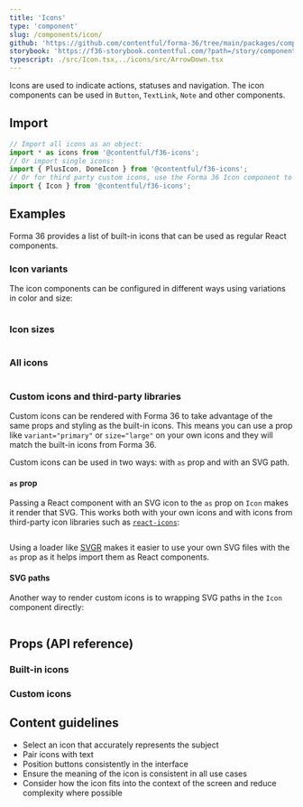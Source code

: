 ```yaml
---
title: 'Icons'
type: 'component'
slug: /components/icon/
github: 'https://github.com/contentful/forma-36/tree/main/packages/components/icon'
storybook: 'https://f36-storybook.contentful.com/?path=/story/components-icon--default'
typescript: ./src/Icon.tsx,../icons/src/ArrowDown.tsx
---
```


Icons are used to indicate actions, statuses and navigation. The icon components can be used in `Button`, `TextLink`, `Note` and other components.

## Import

```js static=true
// Import all icons as an object:
import * as icons from '@contentful/f36-icons';
// Or import single icons:
import { PlusIcon, DoneIcon } from '@contentful/f36-icons';
// Or for third party custom icons, use the Forma 36 Icon component to wrap them:
import { Icon } from '@contentful/f36-icons';
```

## Examples

Forma 36 provides a list of built-in icons that can be used as regular React components.

### Icon variants

The icon components can be configured in different ways using variations in color and size:

```jsx file=./examples/IconVariantsExample.tsx

```

### Icon sizes

```jsx file=./examples/IconSizesExample.tsx

```

### All icons

```jsx file=./examples/AllIconsExample.tsx

```

### Custom icons and third-party libraries

Custom icons can be rendered with Forma 36 to take advantage of the same props and styling as the built-in icons. This means you can use a prop like `variant="primary"` or `size="large"` on your own icons and they will match the built-in icons from Forma 36.

Custom icons can be used in two ways: with `as` prop and with an SVG path.

#### `as` prop

Passing a React component with an SVG icon to the `as` prop on `Icon` makes it render that SVG. This works both with your own icons and with icons from third-party icon libraries such as [`react-icons`](https://react-icons.github.io/react-icons):

```jsx file=./examples/IconAsPropExample.tsx

```

Using a loader like [SVGR](https://react-svgr.com/) makes it easier to use your own SVG files with the `as` prop as it helps import them as React components.

#### SVG paths

Another way to render custom icons is to wrapping SVG paths in the `Icon` component directly:

```jsx file=./examples/IconWithSVGExample.tsx

```

## Props (API reference)

### Built-in icons

<PropsTable of="ArrowDown" />

### Custom icons

<PropsTable of="Icon" />

## Content guidelines

- Select an icon that accurately represents the subject
- Pair icons with text
- Position buttons consistently in the interface
- Ensure the meaning of the icon is consistent in all use cases
- Consider how the icon fits into the context of the screen and reduce complexity where possible
